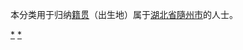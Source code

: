 {{Catnav|頁面分類|各種主題的頁面分類|依中国各省来作的分类|各地中国人|湖北人}}
{{Catnav|頁面分類|人物|各國人物|中国人|各地中国人|湖北人}}

本分类用于归纳[[籍贯|籍贯]]（出生地）属于[[湖北省|湖北省]][[隨州市|隨州市]]的人士。

[[Category:湖北人|*]]
[[Category:隨州|*]]